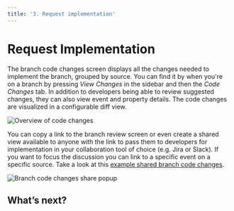 ```yaml
---
title: '3. Request implementation'
---
```



# Request Implementation

The branch code changes screen displays all the changes needed to implement the branch, grouped by source. You can find it by when you're on a branch by pressing _View Changes_ in the sidebar and then the _Code Changes_ tab. In addition to developers being able to review suggested changes, they can also view event and property details. The code changes are visualized in a configurable diff view.

![Overview of code changes](/images/code-changes/code-changes.png)

You can copy a link to the branch review screen or even create a shared view available to anyone with the link to pass them to developers for implementation in your collaboration tool of choice (e.g. Jira or Slack). If you want to focus the discussion you can link to a specific event on a specific source. Take a look at this [example shared branch code changes](https://www.avo.app/s/TZ0YwKaQ9).

![Branch code changes share popup](/images/code-changes/code-changes-shared.png)

<PageLink
  image="/docs/images/svg/analyticsmanager.svg"
  title="Branch Code Changes"
  description="Using the branch code changes screen for a simple and accurate implementation"
  href="/workspace/code-changes"
/>

## What’s next?

<PageLink
  image="/docs/images/svg/analyticsmanager.svg"
  title="4. Implement analytics events"
  description="Learn how to implement analytics event"
  href="/workflow/implement"
/>
